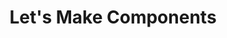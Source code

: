 ---
title: "Let's Make Components"
icon: "rocket-launch"
description: "Guidelines for component development process."
---